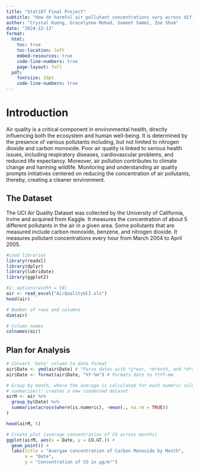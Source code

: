 ```yaml
---
title: "Stat107 Final Project"
subtitle: "How do harmful air pollutant concentrations vary across different months within a year?"
author: "Crystal Kuong, Gracelynne Mohad, Sumeet Sammi, Zoe Shum"
date: "2024-12-13"
format:
  html:
    toc: true
    toc-location: left
    embed-resources: true
    code-line-numbers: true
    page-layout: full
  pdf:
    fontsize: 10pt
    code-line-numbers: true
---
```


# Introduction

Air quality is a critical component in environmental health, directly influencing both the ecosystem and human well-being. It is determined by the presence of various pollutants including, but not limited to nitrogen dioxide and carbon monoxide. Poor air quality is linked to serious health issues, including respiratory diseases, cardiovascular problems, and reduced life expectancy. Moreover, air pollution contributes to climate change and harming wildlife. Monitoring and understanding air quality prompts initiatives centered on reducing the concentration of air pollutants, thereby, creating a cleaner environment.

## The Dataset

The UCI Air Quality Dataset was collected by the University of California, Irvine and acquired from Kaggle. It measures the concentration of about 5 different pollutants in the air in a given area. Some pollutants that are measured include carbon monoxide, benzene, and nitrogen dioxide. It measures pollutant concentrations every hour from March 2004 to April 2005.

```r
#Load libraries
library(readxl)
library(dplyr)
library(lubridate)
library(ggplot2)
```

```r
#1: options(width = 50)
air <- read_excel("AirQualityUCI.xls")
head(air)

# Number of rows and columns
dim(air)

# Column names
colnames(air)
```

## Plan for Analysis

```r
# Convert 'Date' column to date format
air$Date <- ymd(air$Date) # "Parse dates with *y*ear, *m*onth, and *d*ay components"
air$Date <- format(air$Date, "%Y-%m") # Formats date to YYYY-mm 

# Group by month, where the average is calculated for each numeric column across all month groups, while removing all NA values
# summarise(): creates a new condensed dataset 
airM <- air %>%
  group_by(Date) %>%
  summarise(across(where(is.numeric), ~mean(., na.rm = TRUE))
)

head(airM, 5)

# Create plot (average concentration of CO across months)
ggplot(airM, aes(x = Date, y = CO.GT.)) +
  geom_point() +
  labs(title = "Avergae concentration of Carbon Monoxide by Month",
       x = "Date",
       y = "Concentration of CO in µg/m³")
```
